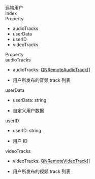 <div data-v-md-line="1"><link rel="stylesheet" type="text/css" href="https://docs.qnsdk.com/styles/doc-v4-api.css" />
<div class="rtc-doc rtc-doc-page" id="rtc-doc">
<section class="rtc-doc-panel rtc-doc-describe rtc-doc-note">
                远端用户</section>
            <div class="rtc-doc-page-wrap">Index</div>
<section class="rtc-doc-panel">
        <div class="rtc-doc-page-title">Property</div>
        <ul class="rtc-doc-catalogue">
                <li><a onClick='document.location.replace(`${document.location.protocol}//${document.location.host}${document.location.pathname}${document.location.search}#audioTracks`)'>audioTracks</a></li>
                <li><a onClick='document.location.replace(`${document.location.protocol}//${document.location.host}${document.location.pathname}${document.location.search}#userData`)'>userData</a></li>
                <li><a onClick='document.location.replace(`${document.location.protocol}//${document.location.host}${document.location.pathname}${document.location.search}#userID`)'>userID</a></li>
                <li><a onClick='document.location.replace(`${document.location.protocol}//${document.location.host}${document.location.pathname}${document.location.search}#videoTracks`)'>videoTracks</a></li>
        </ul>
</section>
<div class="rtc-doc-page-wrap">Property</div>
<section class="rtc-doc-panel">
<div class="rtc-doc-page-title rtc-doc-antor" id="audioTracks">
audioTracks</div>
<ul class="rtc-doc-page-container">
        <li class="rtc-doc-sign-signature">audioTracks: <a href='11412/UniappQNRemoteAudioTrack'>QNRemoteAudioTrack</a>[]</li>
    </li>
<li class="rtc-doc-page-description">
    <div class="rtc-doc-desc-wrap">
        <p>用户所发布的音频 track 列表</p>
    </div>
</li>
</ul>
</section>
<section class="rtc-doc-panel">
<div class="rtc-doc-page-title rtc-doc-antor" id="userData">
userData</div>
<ul class="rtc-doc-page-container">
        <li class="rtc-doc-sign-signature">userData: string</li>
    </li>
<li class="rtc-doc-page-description">
    <div class="rtc-doc-desc-wrap">
        <p>自定义用户数据</p>
    </div>
</li>
</ul>
</section>
<section class="rtc-doc-panel">
<div class="rtc-doc-page-title rtc-doc-antor" id="userID">
userID</div>
<ul class="rtc-doc-page-container">
        <li class="rtc-doc-sign-signature">userID: string</li>
    </li>
<li class="rtc-doc-page-description">
    <div class="rtc-doc-desc-wrap">
        <p>用户 ID</p>
    </div>
</li>
</ul>
</section>
<section class="rtc-doc-panel">
<div class="rtc-doc-page-title rtc-doc-antor" id="videoTracks">
videoTracks</div>
<ul class="rtc-doc-page-container">
        <li class="rtc-doc-sign-signature">videoTracks: <a href='11380/UniappQNRemoteVideoTrack'>QNRemoteVideoTrack</a>[]</li>
    </li>
<li class="rtc-doc-page-description">
    <div class="rtc-doc-desc-wrap">
        <p>用户所发布的视频 track 列表</p>
    </div>
</li>
</ul>
</section>
</div>


</div>